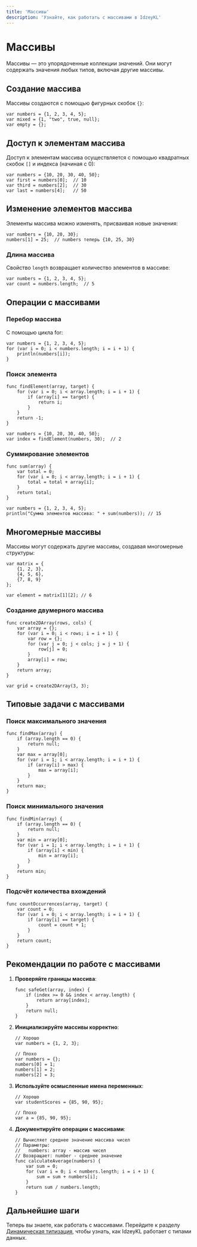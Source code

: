 ```yaml
---
title: 'Массивы'
description: 'Узнайте, как работать с массивами в IdzeyKL'
---
```


# Массивы

Массивы — это упорядоченные коллекции значений. Они могут содержать значения любых типов, включая другие массивы.

## Создание массива

Массивы создаются с помощью фигурных скобок `{}`:

```ikl
var numbers = {1, 2, 3, 4, 5};
var mixed = {1, "two", true, null};
var empty = {};
```

## Доступ к элементам массива

Доступ к элементам массива осуществляется с помощью квадратных скобок `[]` и индекса (начиная с 0):

```ikl
var numbers = {10, 20, 30, 40, 50};
var first = numbers[0];  // 10
var third = numbers[2];  // 30
var last = numbers[4];   // 50
```

## Изменение элементов массива

Элементы массива можно изменять, присваивая новые значения:

```ikl
var numbers = {10, 20, 30};
numbers[1] = 25;  // numbers теперь {10, 25, 30}
```

### Длина массива

Свойство `length` возвращает количество элементов в массиве:

```ikl
var numbers = {1, 2, 3, 4, 5};
var count = numbers.length;  // 5
```

## Операции с массивами

### Перебор массива

С помощью цикла for:
```ikl
var numbers = {1, 2, 3, 4, 5};
for (var i = 0; i < numbers.length; i = i + 1) {
    println(numbers[i]);
}
```

### Поиск элемента

```ikl
func findElement(array, target) {
    for (var i = 0; i < array.length; i = i + 1) {
        if (array[i] == target) {
            return i;
        }
    }
    return -1;
}

var numbers = {10, 20, 30, 40, 50};
var index = findElement(numbers, 30);  // 2
```

### Суммирование элементов

```ikl
func sum(array) {
    var total = 0;
    for (var i = 0; i < array.length; i = i + 1) {
        total = total + array[i];
    }
    return total;
}

var numbers = {1, 2, 3, 4, 5};
println("Сумма элементов массива: " + sum(numbers)); // 15
```

## Многомерные массивы

Массивы могут содержать другие массивы, создавая многомерные структуры:

```ikl
var matrix = {
    {1, 2, 3},
    {4, 5, 6},
    {7, 8, 9}
};

var element = matrix[1][2]; // 6
```

### Создание двумерного массива

```ikl
func create2DArray(rows, cols) {
    var array = {};
    for (var i = 0; i < rows; i = i + 1) {
        var row = {};
        for (var j = 0; j < cols; j = j + 1) {
            row[j] = 0;
        }
        array[i] = row;
    }
    return array;
}

var grid = create2DArray(3, 3);
```

## Типовые задачи с массивами

### Поиск максимального значения

```ikl
func findMax(array) {
    if (array.length == 0) {
        return null;
    }
    var max = array[0];
    for (var i = 1; i < array.length; i = i + 1) {
        if (array[i] > max) {
            max = array[i];
        }
    }
    return max;
}
```

### Поиск минимального значения

```ikl
func findMin(array) {
    if (array.length == 0) {
        return null;
    }
    var min = array[0];
    for (var i = 1; i < array.length; i = i + 1) {
        if (array[i] < min) {
            min = array[i];
        }
    }
    return min;
}
```

### Подсчёт количества вхождений

```ikl
func countOccurrences(array, target) {
    var count = 0;
    for (var i = 0; i < array.length; i = i + 1) {
        if (array[i] == target) {
            count = count + 1;
        }
    }
    return count;
}
```

## Рекомендации по работе с массивами

1. **Проверяйте границы массива**:
   ```ikl
   func safeGet(array, index) {
       if (index >= 0 && index < array.length) {
           return array[index];
       }
       return null;
   }
   ```
2. **Инициализируйте массивы корректно**:
   ```ikl
   // Хорошо
   var numbers = {1, 2, 3};
   
   // Плохо
   var numbers = {};
   numbers[0] = 1;
   numbers[1] = 2;
   numbers[2] = 3;
   ```
3. **Используйте осмысленные имена переменных**:
   ```ikl
   // Хорошо
   var studentScores = {85, 90, 95};
   
   // Плохо
   var a = {85, 90, 95};
   ```
4. **Документируйте операции с массивами**:
   ```ikl
   // Вычисляет среднее значение массива чисел
   // Параметры:
   //   numbers: array - массив чисел
   // Возвращает: number - среднее значение
   func calculateAverage(numbers) {
       var sum = 0;
       for (var i = 0; i < numbers.length; i = i + 1) {
           sum = sum + numbers[i];
       }
       return sum / numbers.length;
   }
   ```

## Дальнейшие шаги

Теперь вы знаете, как работать с массивами. Перейдите к разделу [Динамическая типизация](/idzeykl/dynamic-typing), чтобы узнать, как IdzeyKL работает с типами данных. 